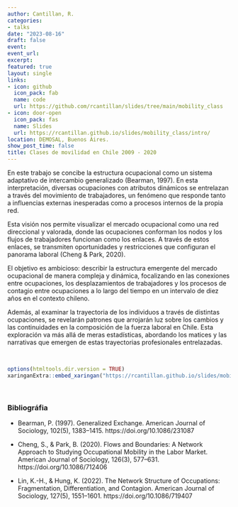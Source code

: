 ```yaml
---
author: Cantillan, R.
categories:
- talks
date: "2023-08-16"
draft: false
event: 
event_url: 
excerpt: 
featured: true
layout: single
links:
- icon: github
  icon_pack: fab
  name: code
  url: https://github.com/rcantillan/slides/tree/main/mobility_class
- icon: door-open
  icon_pack: fas
  name: Slides
  url: https://rcantillan.github.io/slides/mobility_class/intro/
location: DEMOSAL, Buenos Aires. 
show_post_time: false
title: Clases de movilidad en Chile 2009 - 2020
---
```


En este trabajo se concibe la estructura ocupacional como un sistema adaptativo de intercambio generalizado (Bearman, 1997). En esta interpretación, diversas ocupaciones con atributos dinámicos se entrelazan a través del movimiento de trabajadores, un fenómeno que responde tanto a influencias externas inesperadas como a procesos internos de la propia red.

Esta visión nos permite visualizar el mercado ocupacional como una red direccional y valorada, donde las ocupaciones conforman los nodos y los flujos de trabajadores funcionan como los enlaces. A través de estos enlaces, se transmiten oportunidades y restricciones que configuran el panorama laboral (Cheng & Park, 2020).

El objetivo es ambicioso: describir la estructura emergente del mercado ocupacional de manera compleja y dinámica, focalizando en las conexiones entre ocupaciones, los desplazamientos de trabajadores y los procesos de contagio entre ocupaciones a lo largo del tiempo en un intervalo de diez años en el contexto chileno.

Además, al examinar la trayectoria de los individuos a través de distintas ocupaciones, se revelarán patrones que arrojarán luz sobre los cambios y las continuidades en la composición de la fuerza laboral en Chile. Esta exploración va más allá de meras estadísticas, abordando los matices y las narrativas que emergen de estas trayectorias profesionales entrelazadas.

&nbsp;
&nbsp;

```r
options(htmltools.dir.version = TRUE)
xaringanExtra::embed_xaringan("https://rcantillan.github.io/slides/mobility_class/intro", ratio = "16:9")
```

&nbsp;
&nbsp;

### Bibliográfia

- Bearman, P. (1997). Generalized Exchange. American Journal of Sociology, 102(5), 1383–1415. https://doi.org/10.1086/231087

- Cheng, S., & Park, B. (2020). Flows and Boundaries: A Network Approach to Studying Occupational Mobility in the Labor Market. American Journal of Sociology, 126(3), 577–631. https://doi.org/10.1086/712406

- Lin, K.-H., & Hung, K. (2022). The Network Structure of Occupations: Fragmentation, Differentiation, and Contagion. American Journal of Sociology, 127(5), 1551–1601. https://doi.org/10.1086/719407
















